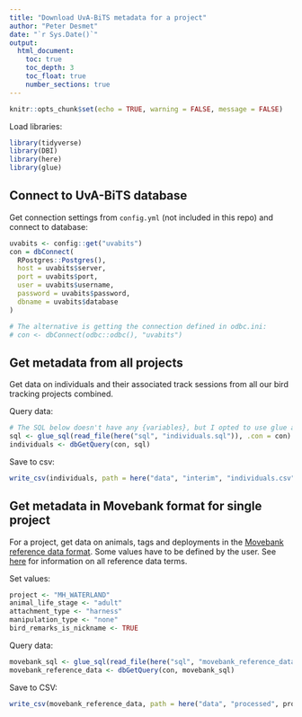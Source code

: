 ```yaml
---
title: "Download UvA-BiTS metadata for a project"
author: "Peter Desmet"
date: "`r Sys.Date()`"
output:
  html_document:
    toc: true
    toc_depth: 3
    toc_float: true
    number_sections: true
---
```


```r
knitr::opts_chunk$set(echo = TRUE, warning = FALSE, message = FALSE)
```

Load libraries:

```r
library(tidyverse)
library(DBI)
library(here)
library(glue)
```

## Connect to UvA-BiTS database

Get connection settings from `config.yml` (not included in this repo) and connect to database:

```r
uvabits <- config::get("uvabits")
con = dbConnect(
  RPostgres::Postgres(),
  host = uvabits$server,
  port = uvabits$port,
  user = uvabits$username,
  password = uvabits$password,
  dbname = uvabits$database
)

# The alternative is getting the connection defined in odbc.ini:
# con <- dbConnect(odbc::odbc(), "uvabits")
```

## Get metadata from all projects

Get data on individuals and their associated track sessions from all our bird tracking projects combined.

Query data:

```r
# The SQL below doesn't have any {variables}, but I opted to use glue anyway
sql <- glue_sql(read_file(here("sql", "individuals.sql")), .con = con)
individuals <- dbGetQuery(con, sql)
```

Save to csv:

```r
write_csv(individuals, path = here("data", "interim", "individuals.csv"), na = "")
```

## Get metadata in Movebank format for single project

For a project, get data on animals, tags and deployments in the [Movebank reference data format](https://www.movebank.org/node/27). Some values have to be defined by the user. See [here](https://www.movebank.org/node/2381#metadata) for information on all reference data terms.

Set values:

```r
project <- "MH_WATERLAND"
animal_life_stage <- "adult"
attachment_type <- "harness"
manipulation_type <- "none"
bird_remarks_is_nickname <- TRUE
```

Query data:

```r
movebank_sql <- glue_sql(read_file(here("sql", "movebank_reference_data.sql")), .con = con)
movebank_reference_data <- dbGetQuery(con, movebank_sql)
```

Save to CSV:

```r
write_csv(movebank_reference_data, path = here("data", "processed", project, "movebank_reference_data.csv"), na = "")
```
